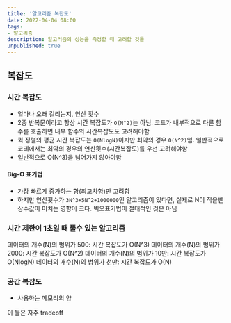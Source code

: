 ```yaml
---
title: '알고리즘 복잡도'
date: 2022-04-04 08:00
tags:
- 알고리즘
description: 알고리즘의 성능을 측정할 때 고려할 것들
unpublished: true
---
```


## 복잡도

### 시간 복잡도

- 얼마나 오래 걸리는지, 연산 횟수
- 2중 반복문이라고 항상 시간 복잡도가 `O(N^2)`는 아님. 코드가 내부적으로 다른 함수를 호출하면 내부 함수의 시간복잡도도 고려해야함
- 퀵 정렬의 평균 시간 복잡도는 `O(NlogN)`이지만 최악의 경우 `O(N^2)`임. 일반적으로 코테에서는 최악의 경우의 연산횟수(시간복잡도)를 우선 고려해야함
- 일반적으로 O(N^3)을 넘어가지 않아야함

#### Big-O 표기법

- 가장 빠르게 증가하는 항(최고차항)만 고려함
- 하지만 연산횟수가 `3N^3+5N^2+1000000`인 알고리즘이 있다면, 실제로 N이 작을땐 상수값이 미치는 영향이 크다. 빅오표기법이 절대적인 것은 아님

### 시간 제한이 1초일 때 풀수 있는 알고리즘

데이터의 개수(N)의 범위가 500: 시간 복잡도가 O(N^3)
데이터의 개수(N)의 범위가 2000: 시간 복잡도가 O(N^2)
데이터의 개수(N)의 범위가 10만: 시간 복잡도가 O(NlogN)
데이터의 개수(N)의 범위가 천만: 시간 복잡도가 O(N)

### 공간 복잡도

- 사용하는 메모리의 양

이 둘은 자주 tradeoff